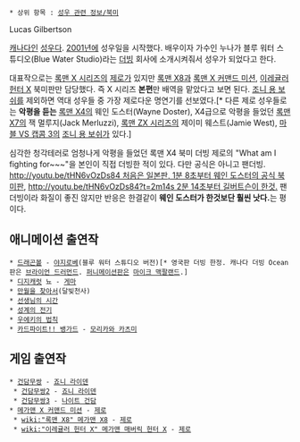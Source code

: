  * 상위 항목 : [[성우 관련 정보/북미]]

Lucas Gilbertson

[[캐나다]]인 [[성우]]다. [[2001년]]에 성우일을 시작했다. 배우이자 가수인 누나가 블루 워터 스튜디오(Blue Water Studio)라는 [[더빙]] 회사에 소개시켜줘서 성우가 되었다고 한다.

대표작으로는 [[록맨 X 시리즈]]의 [[제로(록맨 X 시리즈)|제로]]가 있지만 [[록맨 X8]]과 [[록맨 X 커맨드 미션]], [[이레귤러 헌터 X]] 북미판만 담당했다. 즉 X 시리즈 '''본편'''만 배역을 맡았다고 보면 된다. [[조니 용 보쉬]]를 제외하면 역대 성우들 중 가장 제로다운 명연기를 선보였다.[* 다른 제로 성우들로는 '''악평을 듣는''' [[록맨 X4]]의 웨인 도스터(Wayne Doster), X4급으로 악평을 들었던 [[록맨 X7]]의 잭 멀루지(Jack Merluzzi), [[록맨 ZX 시리즈]]의 제이미 웨스트(Jamie West), [[마블 VS 캡콤 3]]의 [[조니 용 보쉬]]가 있다.]

심각한 청각테러로 엄청나게 악평을 들었던 록맨 X4 북미 더빙 제로의 "What am I fighting for~~~"을 본인이 직접 더빙한 적이 있다. 다만 공식은 아니고 팬더빙. [[http://youtu.be/tHN6vOzDs84 처음은 일본판, 1분 8초부터 웨인 도스터의 공식 북미판]], [[http://youtu.be/tHN6vOzDs84?t=2m14s 2분 14초부터 길버트슨이 한것.]] 팬더빙이라 화질이 좋진 않지만 반응은 한결같이 '''웨인 도스터가 한것보단 훨씬 낫다.'''는 평이다.

== 애니메이션 출연작 ==
 * [[드래곤볼]] - [[야지로베]](블루 워터 스튜디오 버전)[* 영국판 더빙 한정. 캐나다 더빙 Ocean판은 [[브라이언 드러먼드]]. [[퍼니메이션]]판은 [[마이크 맥팔랜드]].]
 * [[디지캐럿]] 뇨 - [[게마]]
 * [[만월을 찾아서]](달빛천사)
 * [[선생님의 시간]]
 * [[성계의 전기]]
 * [[우에키의 법칙]]
 * [[카드파이트!! 뱅가드]] - [[모리카와 카츠미]]

== 게임 출연작 ==
 * [[건담무쌍]] - [[죠니 라이덴]]
  * [[건담무쌍2]] - [[죠니 라이덴]]
  * [[건담무쌍3]] - [[나이트 건담]]
 * [[록맨 X 커맨드 미션|메가맨 X 커맨드 미션]] - [[제로(록맨 X 시리즈)|제로]]
  * [[wiki:"록맨 X8" 메가맨 X8]] - [[제로(록맨 X 시리즈)|제로]]
  * [[wiki:"이레귤러 헌터 X" 메가맨 매버릭 헌터 X]] - [[제로(록맨 X 시리즈)|제로]]
